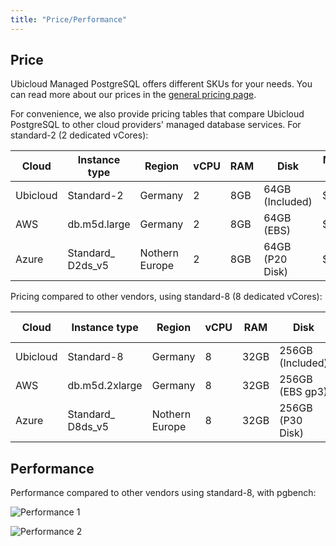 ```yaml
---
title: "Price/Performance"
---
```


## Price

Ubicloud Managed PostgreSQL offers different SKUs for your needs. You can read more about our prices in the [general pricing page](/about/pricing#managed-postgresql).

For convenience, we also provide pricing tables that compare Ubicloud PostgreSQL to other cloud providers' managed database services. For standard-2 (2 dedicated vCores):

| Cloud    | Instance type      | Region         | vCPU | RAM | Disk            | Monthly Price |
| -------- | ------------------ | -------------- | ---- | --- | --------------- | ------------- |
| Ubicloud | Standard-2         | Germany        | 2    | 8GB | 64GB (Included) | $49.62        |
| AWS      | db.m5d.large       | Germany        | 2    | 8GB | 64GB (EBS)      | $192.00       |
| Azure    | Standard\_ D2ds_v5 | Nothern Europe | 2    | 8GB | 64GB (P20 Disk) | $209.27       |

Pricing compared to other vendors, using standard-8 (8 dedicated vCores):

| Cloud    | Instance type      | Region         | vCPU | RAM  | Disk             | Monthly Price |
| -------- | ------------------ | -------------- | ---- | ---- | ---------------- | ------------- |
| Ubicloud | Standard-8         | Germany        | 8    | 32GB | 256GB (Included) | $198.48       |
| AWS      | db.m5d.2xlarge     | Germany        | 8    | 32GB | 256GB (EBS gp3)  | $767.26       |
| Azure    | Standard\_ D8ds_v5 | Nothern Europe | 8    | 32GB | 256GB (P30 Disk) | $707.04       |

## Performance

Performance compared to other vendors using standard-8, with pgbench:

![Performance 1](/managed-postgresql/price-performance-1.png)

![Performance 2](/managed-postgresql/price-performance-2.png)
